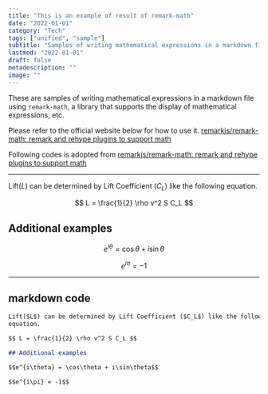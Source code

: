 ```yaml
---
title: "This is an example of result of remark-math"
date: "2022-01-01"
category: "Tech"
tags: ["unified", "sample"]
subtitle: "Samples of writing mathematical expressions in a markdown file using `remark-math`, a library that supports the display of mathematical expressions, etc"
lastmod: "2022-01-01"
draft: false
metadescription: ""
image: ""
---
```


These are samples of writing mathematical expressions in a markdown file using `remark-math`, a library that supports the display of mathematical expressions, etc.

Please refer to the official website below for how to use it.
[remarkjs/remark-math: remark and rehype plugins to support math](https://github.com/remarkjs/remark-math)

Following codes is adopted from [remarkjs/remark-math: remark and rehype plugins to support math](https://github.com/remarkjs/remark-math)

---


Lift($L$) can be determined by Lift Coefficient ($C_L$) like the following
equation.

$$ L = \frac{1}{2} \rho v^2 S C_L $$

## Additional examples

$$e^{i\theta} = \cos\theta + i\sin\theta$$

$$e^{i\pi} = -1$$

---

## markdown code

```markdown showLineNumbers
Lift($L$) can be determined by Lift Coefficient ($C_L$) like the following
equation.

$$ L = \frac{1}{2} \rho v^2 S C_L $$

## Additional examples

$$e^{i\theta} = \cos\theta + i\sin\theta$$

$$e^{i\pi} = -1$$
```
